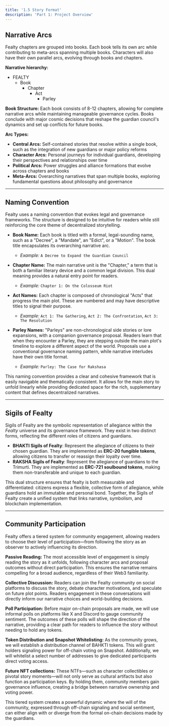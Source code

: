 ```yaml
---
title: '1.5 Story Format'
description: 'Part 1: Project Overview'
---
```


## Narrative Arcs

Fealty chapters are grouped into books. Each book tells its own arc while contributing to meta-arcs spanning multiple books. Characters will also have their own parallel arcs, evolving through books and chapters.

**Narrative hierarchy:**
- FEALTY  
  - Book  
    - Chapter  
      - Act 
        - Parley

**Book Structure:** Each book consists of 8-12 chapters, allowing for complete narrative arcs while maintaining manageable governance cycles. Books conclude with major cosmic decisions that reshape the guardian council's dynamics and set up conflicts for future books.

**Arc Types:**
- **Central Arcs:** Self-contained stories that resolve within a single book, such as the integration of new guardians or major policy reforms
- **Character Arcs:** Personal journeys for individual guardians, developing their perspectives and relationships over time
- **Political Arcs:** Power struggles and alliance formations that evolve across chapters and books
- **Meta-Arcs:** Overarching narratives that span multiple books, exploring fundamental questions about philosophy and governance

---

## Naming Convention

Fealty uses a naming convention that evokes legal and governance frameworks. The structure is designed to be intuitive for readers while still reinforcing the core theme of decentralized storytelling.

* **Book Name:** Each book is titled with a formal, legal-sounding name, such as a "Decree", a "Mandate", an "Edict", or a "Motion". The book title encapsulates its overarching narrative arc.
    * *Example:* `A Decree to Expand the Guardian Council`

* **Chapter Name:** The main narrative unit is the "Chapter," a term that is both a familiar literary device and a common legal division. This dual meaning provides a natural entry point for readers.
    * *Example:* `Chapter 1: On the Colosseum Riot`

* **Act Names:** Each chapter is composed of chronological "Acts" that progress the main plot. These are numbered and may have descriptive titles to signal their purpose.
    * *Example:* `Act 1: The Gathering`, `Act 2: The Confrontation`, `Act 3: The Resolution`

* **Parley Names:** "Parleys" are non-chronological side stories or lore expansions, with a companion governance proposal. Readers learn that when they encounter a Parley, they are stepping outside the main plot's timeline to explore a different aspect of the world. Proposals use a conventional governance naming pattern, while narrative interludes have their own title format.
    * *Example:* `Parley: The Case for Rakshasa`

This naming convention provides a clear and cohesive framework that is easily navigable and thematically consistent. It allows for the main story to unfold linearly while providing dedicated space for the rich, supplementary content that defines decentralized narratives.

---

## Sigils of Fealty

Sigils of Fealty are the symbolic representation of allegiance within the *Fealty* universe and its governance framework. They exist in two distinct forms, reflecting the different roles of citizens and guardians.

* **BHAKTI Sigils of Fealty**: Represent the allegiance of citizens to their chosen guardian. They are implemented as **ERC-20 fungible tokens**, allowing citizens to transfer or reassign their loyalty over time.
* **RAKSHA Sigils of Fealty**: Represent the allegiance of guardians to the Trimurti. They are implemented as **ERC-721 soulbound tokens**, making them non-transferable and unique to each guardian.

This dual structure ensures that fealty is both measurable and differentiated: citizens express a flexible, collective form of allegiance, while guardians hold an immutable and personal bond. Together, the Sigils of Fealty create a unified system that links narrative, symbolism, and blockchain implementation.

---

## Community Participation

Fealty offers a tiered system for community engagement, allowing readers to choose their level of participation—from following the story as an observer to actively influencing its direction.

**Passive Reading:** The most accessible level of engagement is simply reading the story as it unfolds, following character arcs and proposal outcomes without direct participation. This ensures the narrative remains compelling for a broad audience, regardless of their Web3 familiarity.

**Collective Discussion:** Readers can join the Fealty community on social platforms to discuss the story, debate character motivations, and speculate on future plot points. Readers engagement in these conversations will directly inform our narrative choices and world-building decisions.

**Poll Participation:** Before major on-chain proposals are made, we will use informal polls on platforms like X and Discord to gauge community sentiment. The outcomes of these polls will shape the direction of the narrative, providing a clear path for readers to influence the story without needing to hold any tokens.

**Token Distribution and Snapshot Whitelisting:** As the community grows, we will establish a distribution channel of BAHKTI tokens. This will grant holders signaling power for off-chain voting on Snapshot. Additionally, we will whitelist a select number of addresses to give dedicated participants direct voting access. 

**Future NFT collections:** These NTFs—such as character collectibles or pivotal story moments—will not only serve as cultural artifacts but also function as participation keys. By holding them, community members gain governance influence, creating a bridge between narrative ownership and voting power. 

This tiered system creates a powerful dynamic where the will of the community, expressed through off-chain signaling and social sentiment, can either align with or diverge from the formal on-chain decisions made by the guardians.